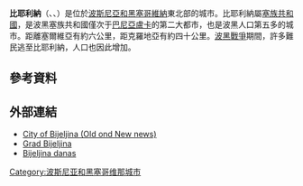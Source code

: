 {{Infobox settlement <!--more fields are available for this Infobox--See Template:Infobox Settlement-->
|settlement_type = 
|coordinates_region =BA
|subdivision_type = [[國家列表|國家]]
|subdivision_name = {{Flag|Bosnia and Herzegovina}}
|subdivision_type1 = [[Entities_of_Bosnia_and_Herzegovina|Entity]]
|subdivision_name1 = {{Flag|Republika Srpska}}
|subdivision_type2      = 
|subdivision_name2      = 
|timezone=[[Central_European_Time|CET]]
|utc_offset=+1
|timezone_DST = [[Central_European_Summer_Time|CEST]]
|utc_offset_DST = +2
|unit_pref=
|map_caption =比耶利納在波黑的位置
|latNS=N
|longEW=E
|image_skyline =
|image_caption =
|image_shield=
|population_as_of= 
|native_name = Бијељина
|official_name = Bijeljina
|other_name =
|image_map = Bijeljina municipality.svg
|area_total_km2 = 734
|population_footnotes = <ref>Prostorni plan Republike Srpske do 2015. Banja Luka, April 2008. p. 67 & 69</ref>
|population_blank1 = 125,692{{increase}} 
|population_blank1_title=Municipality 
|population_total = 
|parts_type=Settlements
|parts = 
|latd=44|latm=45
|longd=19|longm=13
|area_code = 55
|website = [http://www.sobijeljina.org/index.php?id_jezik=2 www.sobijeljina.org]
|footnotes = 
|leader_title=[[Mayor|Mayor]]
|leader_name = Mićo Mićić ([[Serbian_Democratic_Party_(Bosnia_and_Herzegovina)|SDS]]) [https://web.archive.org/web/20061221231954/http://www.izbori.ba/documents/Rezultati%20izbora%202004/Utvrdjeni/2004NacelniciRS.pdf]
|leader_party = 
| 
|}}
'''比耶利納'''（{{lang-sr|Бијељина}}、{{lang-bs|Bijeljina}}、{{lang-hr|Bijeljina}}）是位於[[波斯尼亞和黑塞哥維納|波斯尼亞和黑塞哥維納]]東北部的城市。比耶利納屬[[塞族共和國|塞族共和國]]，是波黑塞族共和國僅次于[[巴尼亞盧卡|巴尼亞盧卡]]的第二大都市，也是波黑人口第五多的城市。距離塞爾維亞有約六公里，距克羅地亞有約四十公里。[[波黑戰爭|波黑戰爭]]期間，許多難民逃至比耶利納，人口也因此增加。

==參考資料==
{{Reflist}}

==外部連結==
* [http://www.bijeljina.se   City of Bijeljina (Old ond New news)] {{Wayback|url=http://www.bijeljina.se/ |date=20200121033314 }}
* [https://archive.today/20121204160602/http://www.gradbijeljina.com/   Grad Bijeljina]
* [http://www.bijeljina.org   Bijeljina danas] {{Wayback|url=http://www.bijeljina.org/ |date=20200619120128 }}


[[Category:波斯尼亚和黑塞哥维那城市|Category:波斯尼亚和黑塞哥维那城市]]